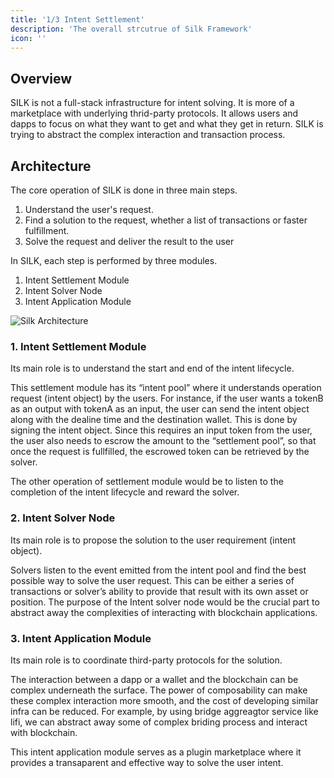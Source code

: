 ```yaml
---
title: '1/3 Intent Settlement'
description: 'The overall strcutrue of Silk Framework'
icon: ''
---
```



## Overview

SILK is not a full-stack infrastructure for intent solving. It is more of a marketplace with underlying thrid-party protocols. It allows users and dapps to focus on what they want to get and what they get in return. SILK is trying to abstract the complex interaction and transaction process.

## Architecture

The core operation of SILK is done in three main steps.

1. Understand the user's request.
2. Find a solution to the request, whether a list of transactions or faster fulfillment.
3. Solve the request and deliver the result to the user

In SILK, each step is performed by three modules.

1. Intent Settlement Module
2. Intent Solver Node
3. Intent Application Module

![Silk Architecture](./images/silk-architecture.png)

### 1. Intent Settlement Module

Its main role is to understand the start and end of the intent lifecycle.

This settlement module has its “intent pool” where it understands operation request (intent object) by the users. For instance, if the user wants a tokenB as an output with tokenA as an input, the user can send the intent object along with the dealine time and the destination wallet. This is done by signing the intent object. Since this requires an input token from the user, the user also needs to escrow the amount to the “settlement pool”, so that once the request is fullfilled, the escrowed token can be retrieved by the solver.

The other operation of settlement module would be to listen to the completion of the intent lifecycle and reward the solver.

### 2. Intent Solver Node

Its main role is to propose the solution to the user requirement (intent object).

Solvers listen to the event emitted from the intent pool and find the best possible way to solve the user request. This can be either a series of transactions or solver’s ability to provide that result with its own asset or position. The purpose of the Intent solver node would be the crucial part to abstract away the complexities of interacting with blockchain applications.

### 3. Intent Application Module

Its main role is to coordinate third-party protocols for the solution.

The interaction between a dapp or a wallet and the blockchain can be complex underneath the surface. The power of composability can make these complex interaction more smooth, and the cost of developing similar infra can be reduced. For example, by using bridge aggreagtor service like lifi, we can abstract away some of complex briding process and interact with blockchain.

This intent application module serves as a plugin marketplace where it provides a transaparent and effective way to solve the user intent.